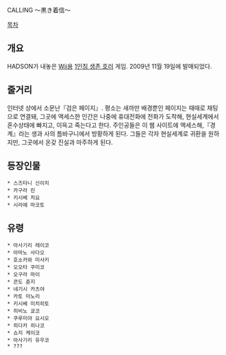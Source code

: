 CALLING 〜黒き着信〜

[[목차]]
== 개요 ==
HADSON가 내놓은 [[Wii]]용 [[1인칭 생존 호러]] 게임. 2009년 11월 19일에 발매되었다.

== 줄거리 ==
인터넷 상에서 소문난『검은 페이지』. 평소는 새까만 배경뿐인 페이지는 때때로 채팅으로 연결돼, 그곳에 액세스한 인간은 나중에 휴대전화에 전화가 도착해, 현실세계에서 혼수상태에 빠지고, 이윽고 죽는다고 한다. 주인공들은 이 웹 사이트에 액세스해,『경계』라는 생과 사의 틈바구니에서 방황하게 된다. 그들은 각자 현실세계로 귀환을 원하지만, 그곳에서 온갖 진실과 마주하게 된다.

== 등장인물 ==
 * 스즈타니 신이치
 * 카구라 린
 * 키시베 치요
 * 시라에 마코토

== 유령 ==
 * 아사기리 레이코
 * 아마노 사다오
 * 호소카와 미사키
 * 오오타 쿠미코
 * 오구라 마이
 * 콘도 쥰지
 * 네기시 카츠야
 * 카토 미노리
 * 키시베 미치히토
 * 히비노 쿄코
 * 쿠루미야 요시오
 * 히다카 히나코
 * 쇼지 케이코
 * 아사기리 유우코
 * ???
